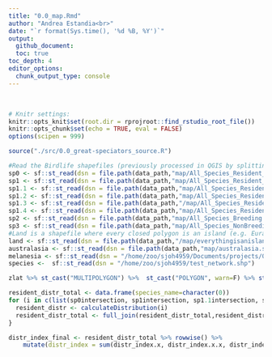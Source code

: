 ```yaml
---
title: "0.0_map.Rmd"
author: "Andrea Estandia<br>"
date: "`r format(Sys.time(), '%d %B, %Y')`"
output:
  github_document:
  toc: true
toc_depth: 4
editor_options:
  chunk_output_type: console
---
```

  <br>
  
```r
# Knitr settings: 
knitr::opts_knit$set(root.dir = rprojroot::find_rstudio_root_file())
knitr::opts_chunk$set(echo = TRUE, eval = FALSE)
options(scipen = 999)
```

```r
source("./src/0.0_great-speciators_source.R")
```

```r
#Read the Birdlife shapefiles (previously processed in QGIS by splitting into three occurrence categories as files were too large to be read  in Rstudio) 
sp0 <- sf::st_read(dsn = file.path(data_path,"map/All_Species_Resident_1.shp"))
sp1 <- sf::st_read(dsn = file.path(data_path,"map/All_Species_Resident_1.1.shp"))
sp1.1 <- sf::st_read(dsn = file.path(data_path,"map/All_Species_Resident_1.2.shp"))
sp1.2 <- sf::st_read(dsn = file.path(data_path,"map/All_Species_Resident_3.shp"))
sp1.3 <- sf::st_read(dsn = file.path(data_path,"/map/All_Species_Resident_4.shp"))
sp1.4 <- sf::st_read(dsn = file.path(data_path,"map/All_Species_Resident_5.shp"))
sp2 <- sf::st_read(dsn = file.path(data_path,"map/All_Species_Breeding.shp"))
sp3 <- sf::st_read(dsn = file.path(data_path,"map/All_Species_NonBreeding.shp"))
#Land is a shapefile where every closed polygon is an island (e.g. Eurasia would be an island, Efate too, just different sizes) 
land <- sf::st_read(dsn = file.path(data_path,"/map/everythingisanisland.shp"))
australasia <- sf::st_read(dsn = file.path(data_path,"map/australasia.shp"))
melanesia <- sf::st_read(dsn = "/home/zoo/sjoh4959/Documents/projects/0.0_great-speciators/data/shapefiles/melanesia.shp")
species <-  sf::st_read(dsn = "/home/zoo/sjoh4959/test_network.shp")

zlat %>% st_cast("MULTIPOLYGON") %>%  st_cast("POLYGON", warn=F) %>% st_centroid() %>% st_distance() %>% na_if(0) %>%  colMins(.,na.rm=T)

```

```r
resident_distr_total <- data.frame(species_name=character(0))
for (i in c(list(sp0intersection, sp1intersection, sp1.1intersection, sp1.2intersection, sp1.3intersection, sp1.4intersection))) {
  resident_distr <- calculateDistribution(i)
  resident_distr_total <- full_join(resident_distr_total,resident_distr, by="species_name")
}

distr_index_final <- resident_distr_total %>% rowwise() %>% 
    mutate(distr_index = sum(distr_index.x, distr_index.x.x, distr_index.y, distr_index.y.y, distr_index.y.y.y, distr_index.x.x.x, na.rm = TRUE)) %>%  as_tibble() %>% dplyr::select(species_name, distr_index)
```